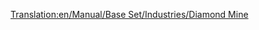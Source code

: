 [[Translation:en/Manual/Base Set/Industries/Diamond Mine]]
{{en/Manual/Base Set/Industries/Industries|Image=[[File:en/Manual/Base Set/Industries/Diamondmine.png]]
|name=Diamond Mine
|climates=[[en/Manual/Climates]]
|accepts=Nothing
|produces=[[en/Manual/Base Set/Cargos/Diamonds]]
|notes=Not present in other climates.
}}
